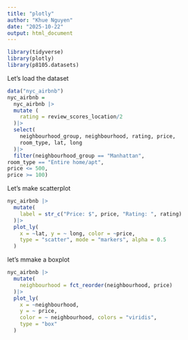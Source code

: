 ```yaml
---
title: "plotly"
author: "Khue Nguyen"
date: "2025-10-22"
output: html_document
---
```


```r
library(tidyverse)
library(plotly)
library(p8105.datasets)
```

Let's load the dataset
```r
data("nyc_airbnb")
nyc_airbnb =
  nyc_airbnb |>
  mutate (
    rating = review_scores_location/2
  )|>
  select(
    neighbourhood_group, neighbourhood, rating, price,
    room_type, lat, long
  )|>
  filter(neighbourhood_group == "Manhattan",
room_type == "Entire home/apt",
price <= 500,
price >= 100)
```
Let's make scatterplot

```r
nyc_airbnb |>
  mutate(
    label = str_c("Price: $", price, "Rating: ", rating)
  )|>
  plot_ly(
    x = ~lat, y = ~ long, color = ~price,
    type = "scatter", mode = "markers", alpha = 0.5
  )
```

let's mmake a boxplot
```r

nyc_airbnb |>
  mutate(
    neighbourhood = fct_reorder(neighbourhood, price)
  )|>
  plot_ly(
    x = ~neighbourhood,
    y = ~ price,
    color = ~ neighbourhood, colors = "viridis",
    type = "box"
  )
```

